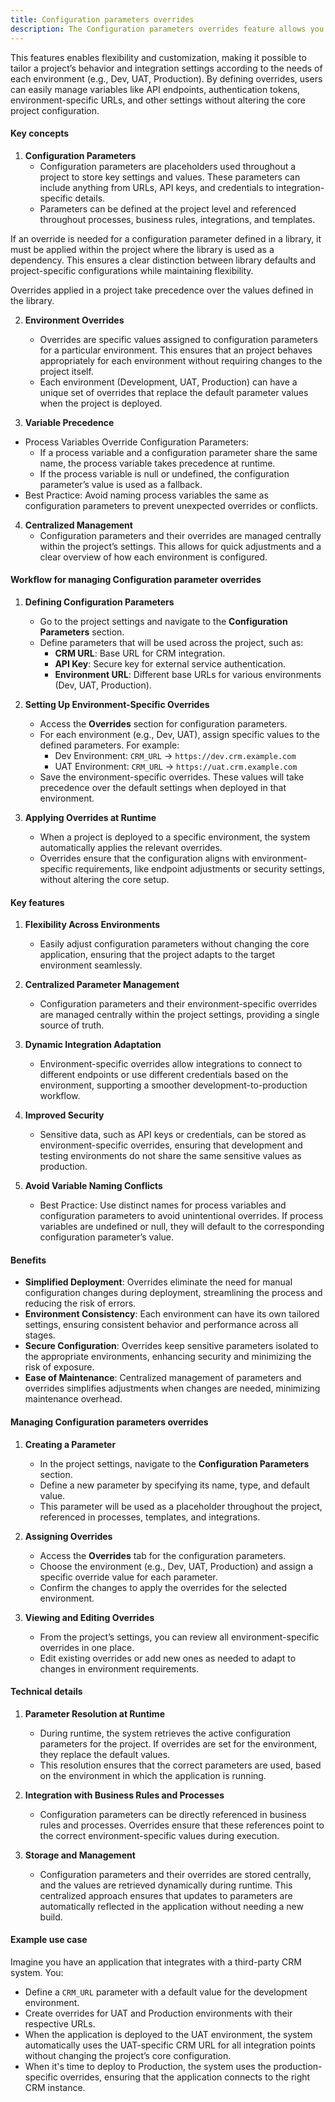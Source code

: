 ```yaml
---
title: Configuration parameters overrides
description: The Configuration parameters overrides feature allows you to set environment-specific values for certain parameters within a project.
---
```


This features enables flexibility and customization, making it possible to tailor a project’s behavior and integration settings according to the needs of each environment (e.g., Dev, UAT, Production). By defining overrides, users can easily manage variables like API endpoints, authentication tokens, environment-specific URLs, and other settings without altering the core project configuration.


#### Key concepts

1. **Configuration Parameters**
   - Configuration parameters are placeholders used throughout a project to store key settings and values. These parameters can include anything from URLs, API keys, and credentials to integration-specific details.
   - Parameters can be defined at the project level and referenced throughout processes, business rules, integrations, and templates.

<Info>
If an override is needed for a configuration parameter defined in a library, it must be applied within the project where the library is used as a dependency. This ensures a clear distinction between library defaults and project-specific configurations while maintaining flexibility.

Overrides applied in a project take precedence over the values defined in the library.
</Info>

2. **Environment Overrides**
   - Overrides are specific values assigned to configuration parameters for a particular environment. This ensures that an project behaves appropriately for each environment without requiring changes to the project itself.
   - Each environment (Development, UAT, Production) can have a unique set of overrides that replace the default parameter values when the project is deployed.

3. **Variable Precedence**

- Process Variables Override Configuration Parameters:
   - If a process variable and a configuration parameter share the same name, the process variable takes precedence at runtime.
   - If the process variable is null or undefined, the configuration parameter’s value is used as a fallback.
- Best Practice: Avoid naming process variables the same as configuration parameters to prevent unexpected overrides or conflicts.


4. **Centralized Management**
   - Configuration parameters and their overrides are managed centrally within the project’s settings. This allows for quick adjustments and a clear overview of how each environment is configured.

#### Workflow for managing Configuration parameter overrides

1. **Defining Configuration Parameters**
   - Go to the project settings and navigate to the **Configuration Parameters** section.
   - Define parameters that will be used across the project, such as:
     - **CRM URL**: Base URL for CRM integration.
     - **API Key**: Secure key for external service authentication.
     - **Environment URL**: Different base URLs for various environments (Dev, UAT, Production).

2. **Setting Up Environment-Specific Overrides**
   - Access the **Overrides** section for configuration parameters.
   - For each environment (e.g., Dev, UAT), assign specific values to the defined parameters. For example:
     - Dev Environment: `CRM_URL` → `https://dev.crm.example.com`
     - UAT Environment: `CRM_URL` → `https://uat.crm.example.com`
   - Save the environment-specific overrides. These values will take precedence over the default settings when deployed in that environment.

3. **Applying Overrides at Runtime**
   - When a project is deployed to a specific environment, the system automatically applies the relevant overrides.
   - Overrides ensure that the configuration aligns with environment-specific requirements, like endpoint adjustments or security settings, without altering the core setup.

#### Key features

1. **Flexibility Across Environments**
   - Easily adjust configuration parameters without changing the core application, ensuring that the project adapts to the target environment seamlessly.

2. **Centralized Parameter Management**
   - Configuration parameters and their environment-specific overrides are managed centrally within the project settings, providing a single source of truth.

3. **Dynamic Integration Adaptation**
   - Environment-specific overrides allow integrations to connect to different endpoints or use different credentials based on the environment, supporting a smoother development-to-production workflow.

4. **Improved Security**
   - Sensitive data, such as API keys or credentials, can be stored as environment-specific overrides, ensuring that development and testing environments do not share the same sensitive values as production.

5. **Avoid Variable Naming Conflicts**
   - Best Practice: Use distinct names for process variables and configuration parameters to avoid unintentional overrides. If process variables are undefined or null, they will default to the corresponding configuration parameter’s value.


#### Benefits

- **Simplified Deployment**: Overrides eliminate the need for manual configuration changes during deployment, streamlining the process and reducing the risk of errors.
- **Environment Consistency**: Each environment can have its own tailored settings, ensuring consistent behavior and performance across all stages.
- **Secure Configuration**: Overrides keep sensitive parameters isolated to the appropriate environments, enhancing security and minimizing the risk of exposure.
- **Ease of Maintenance**: Centralized management of parameters and overrides simplifies adjustments when changes are needed, minimizing maintenance overhead.

#### Managing Configuration parameters overrides

1. **Creating a Parameter**
   - In the project settings, navigate to the **Configuration Parameters** section.
   - Define a new parameter by specifying its name, type, and default value.
   - This parameter will be used as a placeholder throughout the project, referenced in processes, templates, and integrations.

2. **Assigning Overrides**
   - Access the **Overrides** tab for the configuration parameters.
   - Choose the environment (e.g., Dev, UAT, Production) and assign a specific override value for each parameter.
   - Confirm the changes to apply the overrides for the selected environment.

3. **Viewing and Editing Overrides**
   - From the project’s settings, you can review all environment-specific overrides in one place.
   - Edit existing overrides or add new ones as needed to adapt to changes in environment requirements.

#### Technical details

1. **Parameter Resolution at Runtime**
   - During runtime, the system retrieves the active configuration parameters for the project. If overrides are set for the environment, they replace the default values.
   - This resolution ensures that the correct parameters are used, based on the environment in which the application is running.

2. **Integration with Business Rules and Processes**
   - Configuration parameters can be directly referenced in business rules and processes. Overrides ensure that these references point to the correct environment-specific values during execution.

3. **Storage and Management**
   - Configuration parameters and their overrides are stored centrally, and the values are retrieved dynamically during runtime. This centralized approach ensures that updates to parameters are automatically reflected in the application without needing a new build.

#### Example use case

Imagine you have an application that integrates with a third-party CRM system. You:
- Define a `CRM_URL` parameter with a default value for the development environment.
- Create overrides for UAT and Production environments with their respective URLs.
- When the application is deployed to the UAT environment, the system automatically uses the UAT-specific CRM URL for all integration points without changing the project’s core configuration.
- When it's time to deploy to Production, the system uses the production-specific overrides, ensuring that the application connects to the right CRM instance.

